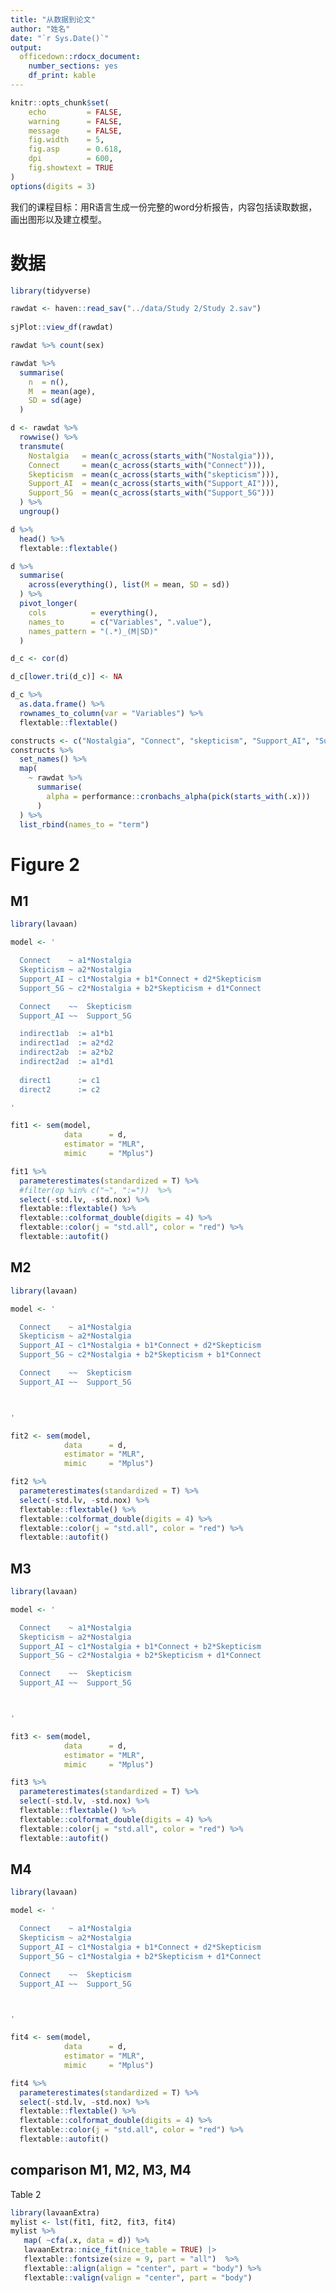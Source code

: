 ```yaml
---
title: "从数据到论文"
author: "姓名"
date: "`r Sys.Date()`"
output: 
  officedown::rdocx_document:
    number_sections: yes
    df_print: kable
---
```



```r
knitr::opts_chunk$set(
    echo         = FALSE,
    warning      = FALSE, 
    message      = FALSE,
    fig.width    = 5, 
    fig.asp      = 0.618,
    dpi          = 600,
    fig.showtext = TRUE
)
options(digits = 3)
```


我们的课程目标：用R语言生成一份完整的word分析报告，内容包括读取数据，画出图形以及建立模型。



# 数据

```r
library(tidyverse)

rawdat <- haven::read_sav("../data/Study 2/Study 2.sav")  
  
sjPlot::view_df(rawdat)
```

```r
rawdat %>% count(sex)

rawdat %>% 
  summarise(
    n  = n(),
    M  = mean(age),
    SD = sd(age)
  )
```




```r
d <- rawdat %>% 
  rowwise() %>% 
  transmute(
    Nostalgia   = mean(c_across(starts_with("Nostalgia"))),
    Connect     = mean(c_across(starts_with("Connect"))),
    Skepticism  = mean(c_across(starts_with("skepticism"))),
    Support_AI  = mean(c_across(starts_with("Support_AI"))),
    Support_5G  = mean(c_across(starts_with("Support_5G")))
  ) %>% 
  ungroup()

d %>% 
  head() %>% 
  flextable::flextable()
```


```r
d %>% 
  summarise(
    across(everything(), list(M = mean, SD = sd))
  ) %>% 
  pivot_longer(
    cols          = everything(),
    names_to      = c("Variables", ".value"),
    names_pattern = "(.*)_(M|SD)"
  )
```


```r
d_c <- cor(d)

d_c[lower.tri(d_c)] <- NA

d_c %>% 
  as.data.frame() %>% 
  rownames_to_column(var = "Variables") %>% 
  flextable::flextable()
```




```r
constructs <- c("Nostalgia", "Connect", "skepticism", "Support_AI", "Support_5G")
constructs %>%
  set_names() %>%
  map(
    ~ rawdat %>%
      summarise(
        alpha = performance::cronbachs_alpha(pick(starts_with(.x)))
      )
  ) %>%
  list_rbind(names_to = "term")
```




# Figure 2

## M1
```r
library(lavaan)

model <- '

  Connect    ~ a1*Nostalgia
  Skepticism ~ a2*Nostalgia
  Support_AI ~ c1*Nostalgia + b1*Connect + d2*Skepticism
  Support_5G ~ c2*Nostalgia + b2*Skepticism + d1*Connect

  Connect    ~~  Skepticism
  Support_AI ~~  Support_5G

  indirect1ab  := a1*b1
  indirect1ad  := a2*d2
  indirect2ab  := a2*b2 
  indirect2ad  := a1*d1
  
  direct1      := c1
  direct2      := c2

'

fit1 <- sem(model, 
            data      = d, 
            estimator = "MLR", 
            mimic     = "Mplus")
```



```r
fit1 %>% 
  parameterestimates(standardized = T) %>%  
  #filter(op %in% c("~", ":="))  %>% 
  select(-std.lv, -std.nox) %>% 
  flextable::flextable() %>% 
  flextable::colformat_double(digits = 4) %>% 
  flextable::color(j = "std.all", color = "red") %>% 
  flextable::autofit()
```

## M2

```r
library(lavaan)

model <- '

  Connect    ~ a1*Nostalgia
  Skepticism ~ a2*Nostalgia
  Support_AI ~ c1*Nostalgia + b1*Connect + d2*Skepticism
  Support_5G ~ c2*Nostalgia + b2*Skepticism + b1*Connect

  Connect    ~~  Skepticism
  Support_AI ~~  Support_5G



'

fit2 <- sem(model, 
            data      = d, 
            estimator = "MLR", 
            mimic     = "Mplus")
```



```r
fit2 %>% 
  parameterestimates(standardized = T) %>%  
  select(-std.lv, -std.nox) %>% 
  flextable::flextable() %>% 
  flextable::colformat_double(digits = 4) %>% 
  flextable::color(j = "std.all", color = "red") %>% 
  flextable::autofit()
```

## M3

```r
library(lavaan)

model <- '

  Connect    ~ a1*Nostalgia
  Skepticism ~ a2*Nostalgia
  Support_AI ~ c1*Nostalgia + b1*Connect + b2*Skepticism
  Support_5G ~ c2*Nostalgia + b2*Skepticism + d1*Connect

  Connect    ~~  Skepticism
  Support_AI ~~  Support_5G



'

fit3 <- sem(model, 
            data      = d, 
            estimator = "MLR", 
            mimic     = "Mplus")
```



```r
fit3 %>% 
  parameterestimates(standardized = T) %>%  
  select(-std.lv, -std.nox) %>% 
  flextable::flextable() %>% 
  flextable::colformat_double(digits = 4) %>% 
  flextable::color(j = "std.all", color = "red") %>% 
  flextable::autofit()
```


## M4

```r
library(lavaan)

model <- '

  Connect    ~ a1*Nostalgia
  Skepticism ~ a2*Nostalgia
  Support_AI ~ c1*Nostalgia + b1*Connect + d2*Skepticism
  Support_5G ~ c1*Nostalgia + b2*Skepticism + d1*Connect

  Connect    ~~  Skepticism
  Support_AI ~~  Support_5G



'

fit4 <- sem(model, 
            data      = d, 
            estimator = "MLR", 
            mimic     = "Mplus")
```



```r
fit4 %>% 
  parameterestimates(standardized = T) %>%  
  select(-std.lv, -std.nox) %>% 
  flextable::flextable() %>% 
  flextable::colformat_double(digits = 4) %>% 
  flextable::color(j = "std.all", color = "red") %>% 
  flextable::autofit()
```

## comparison M1, M2, M3, M4

Table 2
```r
library(lavaanExtra)
mylist <- lst(fit1, fit2, fit3, fit4)
mylist %>%
   map( ~cfa(.x, data = d)) %>%
   lavaanExtra::nice_fit(nice_table = TRUE) |>
   flextable::fontsize(size = 9, part = "all")  %>% 
   flextable::align(align = "center", part = "body") %>% 
   flextable::valign(valign = "center", part = "body")
```

